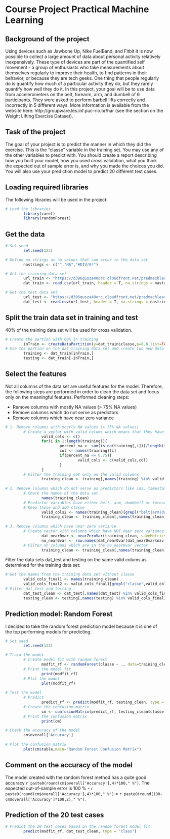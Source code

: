 # Course Project Practical Machine Learning

## Background of the project
Using devices such as Jawbone Up, Nike FuelBand, and Fitbit it is now possible to collect a large amount of data about personal activity relatively inexpensively. These type of devices are part of the quantified self movement - a group of enthusiasts who take measurements about themselves regularly to improve their health, to find patterns in their behavior, or because they are tech geeks. One thing that people regularly do is quantify how much of a particular activity they do, but they rarely quantify how well they do it. In this project, your goal will be to use data from accelerometers on the belt, forearm, arm, and dumbell of 6 participants. They were asked to perform barbell lifts correctly and incorrectly in 5 different ways. More information is available from the website here: http://groupware.les.inf.puc-rio.br/har (see the section on the Weight Lifting Exercise Dataset). 

## Task of the project
The goal of your project is to predict the manner in which they did the exercise. This is the "classe" variable in the training set. You may use any of the other variables to predict with. You should create a report describing how you built your model, how you used cross validation, what you think the expected out of sample error is, and why you made the choices you did. You will also use your prediction model to predict 20 different test cases. 

## Loading required libraries
The following libraries will be used in the project:
```r
# Load the libraries
        library(caret)
        library(randomForest)
```

## Get the data
```r
# Set seed
        set.seed(123)

# Define na.strings as na values that can occur in the data set
        nastrings <- c("","NA","#DIV/0!")

# Get the training data set
        url_train <- "https://d396qusza40orc.cloudfront.net/predmachlearn/pml-training.csv"
        dat_train <- read.csv(url_train, header = T, na.strings = nastrings)

# Get the test data set
        url_test <- "https://d396qusza40orc.cloudfront.net/predmachlearn/pml-testing.csv"
        dat_test <- read.csv(url_test, header = T, na.strings = nastrings)

```

## Split the train data set in training and test
40% of the training data set will be used for cross validation.
```r
# Create the partion with 60% in training
        inTrain <- createDataPartition(y=dat_train$classe,p=0.6,list=FALSE)
# Use the partion on the dat_training data set and create two new data sets training and testing
        training <- dat_train[inTrain,]
        testing <- dat_train[-inTrain,]
```

## Select the features
Not all columns of the data set are useful features for the model. Therefore, the following steps are performed in order to clean the data set and focus only on the meaningful features.
Performed cleaning steps:

* Remove columns with mostly NA values (> 75% NA values)
* Remove columns which do not serve as predictors
* Remove columns which have near zero variance

```r
# 1. Remove columns with mostly NA values (> 75% NA values)
        # Create a vector with valid colums which means that they have equal or less than 75% NA values
                valid_cols <- c()
                for(i in 1:length(training)){
                        percent_na <- sum(is.na(training[,i]))/length(training[,i])
                        col <- names(training)[i]
                        if(percent_na <= 0.75){
                                valid_cols <- c(valid_cols,col) 
                        }
                }
        # Filter the training set only on the valid columns
                training_clean <- training[,names(training) %in% valid_cols]
                
# 2. Remove columns which do not serve as predictors like ids, tamestamps, names, etc.
        # Check the names of the data set
                names(training_clean)
        # Predictor variables have either belt, arm, dumbbell or forearm in their name
        # Keep those and add classe
                valid_cols2 <- names(training_clean)[grepl("belt|arm|dumbbell",names(training_clean))==TRUE]
                training_clean <- training_clean[,names(training_clean) %in% c(valid_cols2,"classe")]
                
# 3. Remove columns which have near zero variance
        # Create vector with columns which have NOT near zero variance
                dat_near0var <- nearZeroVar(training_clean, saveMetrics = TRUE)
                no_near0var <- row.names(dat_near0var[dat_near0var$nzv == FALSE,])
        # Filter on columns which are in the no_near0var vector
                training_clean <- training_clean[,names(training_clean) %in% no_near0var]
```

Filter the data sets dat_test and testing on the same valid colums as determined for the training data set:
```r
# Get the names from the training data set without classe
        valid_cols_final1 <- names(training_clean)
        valid_cols_final2 <- valid_cols_final1[grepl("classe",valid_cols_final1)==F]
# Filter dat_test and testing
        dat_test_clean <- dat_test[,names(dat_test) %in% valid_cols_final2]
        testing_clean <- testing[,names(testing) %in% valid_cols_final1]
```

## Prediction model: Random Forest
I decided to take the random forest prediction model because it is one of the top performing models for predicting. 
```r
# Set seed
        set.seed(123)

# Train the model
        # Create model fit with random forest
                modfit_rf <- randomForest(classe ~ ., data=training_clean)
        # Print the model fit
                print(modfit_rf)
        # Plot the model
                plot(modfit_rf)
                   
# Test the model
        # Predict
                predict_rf <- predict(modfit_rf, testing_clean, type = "class")
        # Create the confusion matrix
                cm <- confusionMatrix(predict_rf, testing_clean$classe)
        # Print the confusion matrix
                print(cm)

# Check the accuracy of the model
        cm$overall['Accuracy']
        
# Plot the confusion matrik 
        plot(cm$table,main="Random Forest Confusion Matrix")
```

## Comment on the accuracy of the model
The model created with the random forest method has a quite good accuracy `r paste0(round(cm$overall['Accuracy'],4)*100," %")`. The expected out-of-sample error is 100 % - `r paste0(round(cm$overall['Accuracy'],4)*100," %")` = `r paste0(round(100-cm$overall['Accuracy']*100,2)," %")`.

## Prediction of the 20 test cases

```r
# Predict the 20 test cases based on the random forest model fit
        predict(modfit_rf, dat_test_clean, type = "class")
```